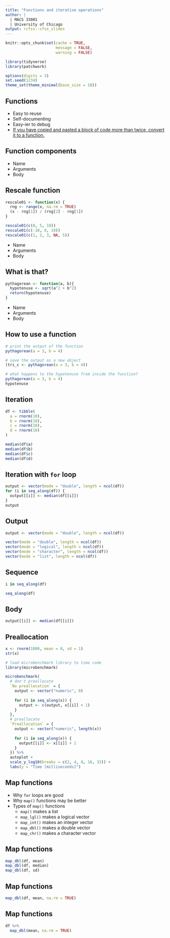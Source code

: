 ```yaml
---
title: "Functions and iterative operations"
author: |
  | MACS 33001
  | University of Chicago
output: rcfss::cfss_slides
---
```


```r
knitr::opts_chunk$set(cache = TRUE,
                      message = FALSE,
                      warning = FALSE)

library(tidyverse)
library(patchwork)

options(digits = 3)
set.seed(1234)
theme_set(theme_minimal(base_size = 18))
```

## Functions

* Easy to reuse
* Self-documenting
* Easy-ier to debug
* [If you have copied and pasted a block of code more than twice, convert it to a function.](http://r4ds.had.co.nz/functions.html#when-should-you-write-a-function)

## Function components

* Name
* Arguments
* Body

## Rescale function

```r
rescale01 <- function(x) {
  rng <- range(x, na.rm = TRUE)
  (x - rng[1]) / (rng[2] - rng[1])
}

rescale01(c(0, 5, 10))
rescale01(c(-10, 0, 10))
rescale01(c(1, 2, 3, NA, 5))
```

* Name
* Arguments
* Body

## What is that?

```r
pythagorean <- function(a, b){
  hypotenuse <- sqrt(a^2 + b^2)
  return(hypotenuse)
}
```

* Name
* Arguments
* Body

## How to use a function {.scrollable}

```r
# print the output of the function
pythagorean(a = 3, b = 4)

# save the output as a new object
(tri_c <- pythagorean(a = 3, b = 4))

# what happens to the hypotenuse from inside the function?
pythagorean(a = 3, b = 4)
hypotenuse
```

## Iteration

```r
df <- tibble(
  a = rnorm(10),
  b = rnorm(10),
  c = rnorm(10),
  d = rnorm(10)
)
```

```r
median(df$a)
median(df$b)
median(df$c)
median(df$d)
```

## Iteration with `for` loop

```r
output <- vector(mode = "double", length = ncol(df))
for (i in seq_along(df)) {
  output[[i]] <- median(df[[i]])
}
output
```

## Output {.scrollable}

```r
output <- vector(mode = "double", length = ncol(df))
```

```r
vector(mode = "double", length = ncol(df))
vector(mode = "logical", length = ncol(df))
vector(mode = "character", length = ncol(df))
vector(mode = "list", length = ncol(df))
```

## Sequence

```r
i in seq_along(df)
```

```r
seq_along(df)
```

## Body

```r
output[[i]] <- median(df[[i]])
```

## Preallocation {.scrollable}

```r
x <- rnorm(1000, mean = 0, sd = 1)
str(x)

# load microbenchmark library to time code
library(microbenchmark)

microbenchmark(
  # don't preallocate
  `No preallocation` = {
    output <- vector("numeric", 0)
    
    for (i in seq_along(x)) {
      output <- c(output, x[[i]] + 1)
    }
  },
  # preallocate
  `Preallocation` = {
    output <- vector("numeric", length(x))
    
    for (i in seq_along(x)) {
      output[[i]] <- x[[i]] + 1
    }
  }) %>%
  autoplot +
  scale_y_log10(breaks = c(2, 4, 8, 16, 32)) +
  labs(y = "Time [milliseconds]")
```

## Map functions

* Why `for` loops are good
* Why `map()` functions may be better
* Types of `map()` functions
    * `map()` makes a list
    * `map_lgl()` makes a logical vector
    * `map_int()` makes an integer vector
    * `map_dbl()` makes a double vector
    * `map_chr()` makes a character vector

## Map functions

```r
map_dbl(df, mean)
map_dbl(df, median)
map_dbl(df, sd)
```

## Map functions

```r
map_dbl(df, mean, na.rm = TRUE)
```

## Map functions

```r
df %>%
  map_dbl(mean, na.rm = TRUE)
```
